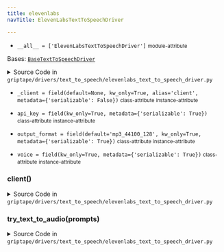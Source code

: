 ```yaml
---
title: elevenlabs
navTitle: ElevenLabsTextToSpeechDriver

---
```


-   `__all__ = ['ElevenLabsTextToSpeechDriver']` <small>module-attribute</small>  <span id="griptape.drivers.text_to_speech.elevenlabs.__all__"></span> 

<span id="griptape.drivers.text_to_speech.elevenlabs.ElevenLabsTextToSpeechDriver"></span>

Bases:
 [`BaseTextToSpeechDriver`](./#griptape.drivers.text_to_speech.BaseTextToSpeechDriver "BaseTextToSpeechDriver (griptape.drivers.text_to_speech.BaseTextToSpeechDriver)")

<details><summary>Source Code in <code>griptape&#47;drivers&#47;text_to_speech&#47;elevenlabs_text_to_speech_driver.py</code></summary>

```python
@define
class ElevenLabsTextToSpeechDriver(BaseTextToSpeechDriver):
    api_key: str = field(kw_only=True, metadata={"serializable": True})
    voice: str = field(kw_only=True, metadata={"serializable": True})
    output_format: str = field(default="mp3_44100_128", kw_only=True, metadata={"serializable": True})
    _client: Optional[ElevenLabs] = field(default=None, kw_only=True, alias="client", metadata={"serializable": False})

    @lazy_property()
    def client(self) -> ElevenLabs:
        return import_optional_dependency("elevenlabs.client").ElevenLabs(api_key=self.api_key)

    def try_text_to_audio(self, prompts: list[str]) -> AudioArtifact:
        audio = self.client.generate(
            text=". ".join(prompts),
            voice=self.voice,
            model=self.model,
            output_format=self.output_format,
        )

        content = b""
        for chunk in audio:
            content += chunk

        # All ElevenLabs audio format strings have the following structure:
        # {format}_{sample_rate}_{bitrate}
        artifact_format = self.output_format.split("_")[0]

        return AudioArtifact(value=content, format=artifact_format)
```

</details>

-   `_client = field(default=None, kw_only=True, alias='client', metadata={'serializable': False})` <small>class-attribute</small> <small>instance-attribute</small>  <span id="griptape.drivers.text_to_speech.elevenlabs.ElevenLabsTextToSpeechDriver._client"></span> 

-   `api_key = field(kw_only=True, metadata={'serializable': True})` <small>class-attribute</small> <small>instance-attribute</small>  <span id="griptape.drivers.text_to_speech.elevenlabs.ElevenLabsTextToSpeechDriver.api_key"></span> 

-   `output_format = field(default='mp3_44100_128', kw_only=True, metadata={'serializable': True})` <small>class-attribute</small> <small>instance-attribute</small>  <span id="griptape.drivers.text_to_speech.elevenlabs.ElevenLabsTextToSpeechDriver.output_format"></span> 

-   `voice = field(kw_only=True, metadata={'serializable': True})` <small>class-attribute</small> <small>instance-attribute</small>  <span id="griptape.drivers.text_to_speech.elevenlabs.ElevenLabsTextToSpeechDriver.voice"></span> 

<span id="griptape.drivers.text_to_speech.elevenlabs.ElevenLabsTextToSpeechDriver.client"></span>

### client()

<details><summary>Source Code in <code>griptape&#47;drivers&#47;text_to_speech&#47;elevenlabs_text_to_speech_driver.py</code></summary>

```python
@lazy_property()
def client(self) -> ElevenLabs:
    return import_optional_dependency("elevenlabs.client").ElevenLabs(api_key=self.api_key)
```

</details>

<span id="griptape.drivers.text_to_speech.elevenlabs.ElevenLabsTextToSpeechDriver.try_text_to_audio"></span>

### try_text_to_audio(prompts)

<details><summary>Source Code in <code>griptape&#47;drivers&#47;text_to_speech&#47;elevenlabs_text_to_speech_driver.py</code></summary>

```python
def try_text_to_audio(self, prompts: list[str]) -> AudioArtifact:
    audio = self.client.generate(
        text=". ".join(prompts),
        voice=self.voice,
        model=self.model,
        output_format=self.output_format,
    )

    content = b""
    for chunk in audio:
        content += chunk

    # All ElevenLabs audio format strings have the following structure:
    # {format}_{sample_rate}_{bitrate}
    artifact_format = self.output_format.split("_")[0]

    return AudioArtifact(value=content, format=artifact_format)
```

</details>
